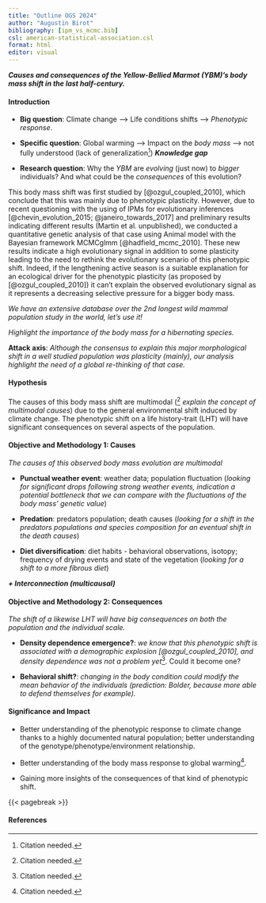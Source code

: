```yaml
---
title: "Outline OGS 2024"
author: "Augustin Birot"
bibliography: [ipm_vs_mcmc.bib]
csl: american-statistical-association.csl
format: html
editor: visual
---
```


***Causes and consequences of the Yellow-Bellied Marmot (YBM)'s body mass shift in the last half-century.***

#### Introduction

-   **Big question**: Climate change --\> Life conditions shifts --\> *Phenotypic response*.

-   **Specific question**: Global warming --\> Impact on the *body mass* --\> not fully understood (lack of generalization[^1]) ***Knowledge gap***

-   **Research question**: Why the *YBM* are *evolving* (just now) to *bigger* individuals? And what could be the *consequences* of this evolution?

[^1]: Citation needed.

This body mass shift was first studied by [@ozgul_coupled_2010], which conclude that this was mainly due to phenotypic plasticity. However, due to recent questioning with the using of IPMs for evolutionary inferences [@chevin_evolution_2015; @janeiro_towards_2017] and preliminary results indicating different results (Martin et al. unpublished), we conducted a quantitative genetic analysis of that case using Animal model with the Bayesian framework MCMCglmm [@hadfield_mcmc_2010]. These new results indicate a high evolutionary signal in addition to some plasticity leading to the need to rethink the evolutionary scenario of this phenotypic shift. Indeed, if the lengthening active season is a suitable explanation for an ecological driver for the phenotypic plasticity (as proposed by [@ozgul_coupled_2010]) it can't explain the observed evolutionary signal as it represents a decreasing selective pressure for a bigger body mass.

*We have an extensive database over the 2nd longest wild mammal population study in the world, let's use it!*

*Highlight the importance of the body mass for a hibernating species.*

**Attack axis**: *Although the consensus to explain this major morphological shift in a well studied population was plasticity (mainly), our analysis highlight the need of a global re-thinking of that case.*

#### Hypothesis

The causes of this body mass shift are multimodal ([^2] *explain the concept of multimodal causes*) due to the general environmental shift induced by climate change. The phenotypic shift on a life history-trait (LHT) will have significant consequences on several aspects of the population.

[^2]: Citation needed.

#### Objective and Methodology 1: Causes

*The causes of this observed body mass evolution are multimodal*

-   **Punctual weather event**: weather data; population fluctuation (*looking for significant drops following strong weather events, indication a potential bottleneck that we can compare with the fluctuations of the body mass' genetic value*)

-   **Predation**: predators population; death causes (*looking for a shift in the predators populations and species composition for an eventual shift in the death causes*)

-   **Diet diversification**: diet habits - behavioral observations, isotopy; frequency of drying events and state of the vegetation (*looking for a shift to a more fibrous diet*)

***+ Interconnection (multicausal)***

#### Objective and Methodology 2: Consequences

*The shift of a likewise LHT will have big consequences on both the population and the individual scale.*

-   **Density dependence emergence?**: *we know that this phenotypic shift is associated with a demographic explosion [@ozgul_coupled_2010], and density dependence was not a problem yet*[^3]. Could it become one?

-   **Behavioral shift?**: *changing in the body condition could modify the mean behavior of the individuals (prediction: Bolder, because more able to defend themselves for example).*

[^3]: Citation needed.

#### Significance and Impact

-   Better understanding of the phenotypic response to climate change thanks to a highly documented natural population; better understanding of the genotype/phenotype/environment relationship.

-   Better understanding of the body mass response to global warming[^4].

-   Gaining more insights of the consequences of that kind of phenotypic shift.

[^4]: Citation needed.

{{< pagebreak >}}

#### References

::: {refs}
:::
